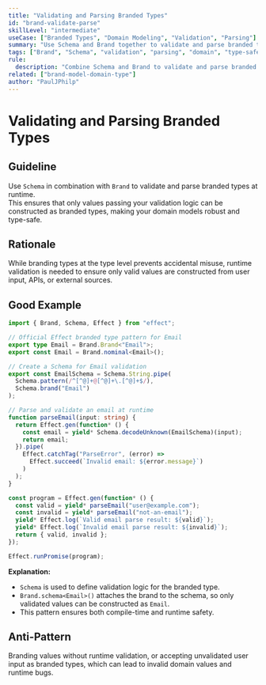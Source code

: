 ```yaml
---
title: "Validating and Parsing Branded Types"
id: "brand-validate-parse"
skillLevel: "intermediate"
useCase: ["Branded Types", "Domain Modeling", "Validation", "Parsing"]
summary: "Use Schema and Brand together to validate and parse branded types at runtime, ensuring only valid values are constructed."
tags: ["Brand", "Schema", "validation", "parsing", "domain", "type-safety", "effect"]
rule:
  description: "Combine Schema and Brand to validate and parse branded types, guaranteeing only valid domain values are created at runtime."
related: ["brand-model-domain-type"]
author: "PaulJPhilp"
---
```


# Validating and Parsing Branded Types

## Guideline

Use `Schema` in combination with `Brand` to validate and parse branded types at runtime.  
This ensures that only values passing your validation logic can be constructed as branded types, making your domain models robust and type-safe.

## Rationale

While branding types at the type level prevents accidental misuse, runtime validation is needed to ensure only valid values are constructed from user input, APIs, or external sources.

## Good Example

```typescript
import { Brand, Schema, Effect } from "effect";

// Official Effect branded type pattern for Email
export type Email = Brand.Brand<"Email">;
export const Email = Brand.nominal<Email>();

// Create a Schema for Email validation
export const EmailSchema = Schema.String.pipe(
  Schema.pattern(/^[^@]+@[^@]+\.[^@]+$/),
  Schema.brand("Email")
);

// Parse and validate an email at runtime
function parseEmail(input: string) {
  return Effect.gen(function* () {
    const email = yield* Schema.decodeUnknown(EmailSchema)(input);
    return email;
  }).pipe(
    Effect.catchTag("ParseError", (error) =>
      Effect.succeed(`Invalid email: ${error.message}`)
    )
  );
}

const program = Effect.gen(function* () {
  const valid = yield* parseEmail("user@example.com");
  const invalid = yield* parseEmail("not-an-email");
  yield* Effect.log(`Valid email parse result: ${valid}`);
  yield* Effect.log(`Invalid email parse result: ${invalid}`);
  return { valid, invalid };
});

Effect.runPromise(program);

```

**Explanation:**  
- `Schema` is used to define validation logic for the branded type.
- `Brand.schema<Email>()` attaches the brand to the schema, so only validated values can be constructed as `Email`.
- This pattern ensures both compile-time and runtime safety.

## Anti-Pattern

Branding values without runtime validation, or accepting unvalidated user input as branded types, which can lead to invalid domain values and runtime bugs.